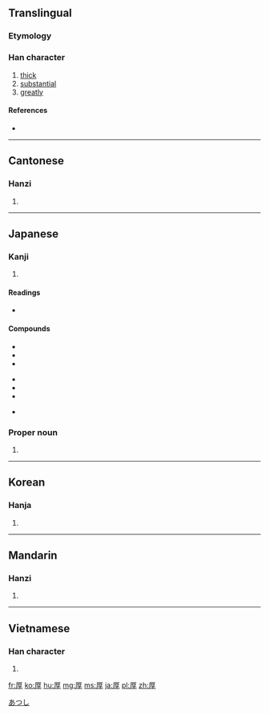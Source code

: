 ==Translingual==

===Etymology===
{{Han compound|厂|𣆪|ls=ic}}

===Han character===
{{Han char|rn=27|rad=厂|as=07|sn=9|four=7124<sub>7</sub>|canj=一日弓木 (MAND)}}

# [[thick]]
# [[substantial]]
# [[greatly]]

====References====
* {{Han ref|kx=0161.260|dkj=02949|dj=0368.060|hdz=10072.060|uh=539A|ud=21402|bh=AB70|bd=43888}}

----

==Cantonese==

===Hanzi===
{{yue-hanzi|jyut=|y=hau5}}

# {{defn|lang=yue|sort=厂07}}

----

==Japanese==

===Kanji===
{{ja-kanji|grade=5|rs=厂07}}

# {{defn|lang=ja|sort=厂07}}

====Readings====
* {{ja-readings|on=[[こう]] ([[kō]])|kun=[[あつい]] ([[厚い]], [[atsui]])}}

====Compounds====
{{top3}}
*{{l|ja|sc=Jpan|温厚|tr=おんこう, onkō}}
*{{l|ja|sc=Jpan|厚顔無恥|tr=こうがんむち, kōganmuchi}}
*{{l|ja|sc=Jpan|深厚|tr=しんこう, shinkō}}
{{mid3}}
*{{l|ja|sc=Jpan|厚生|tr=こうせい, kōsei}}
*{{l|ja|sc=Jpan|厚労省|tr=こうろうしょう, kōrōshō}}
*{{l|ja|sc=Jpan|厚労相|tr=こうろうしょう, kōrōshō}}
{{mid3}}
*{{l|ja|sc=Jpan|氷厚|tr=ひょうこう, hyōkō}}
{{bottom}}

===Proper noun===
{{ja-pos|k|proper|hira=あつし|rom=Atsushi}}

# {{given name|male|lang=ja}}

[[Category:Japanese male given names|あつし]]

----

==Korean==

===Hanja===
{{ko-hanja|hangeul=후|rv=hu|mr=hu}}

# {{defn|lang=ko|sort=厂07}}

----

==Mandarin==

===Hanzi===
{{cmn-hanzi|pin=[[hòu]] ([[hou4]])|wg=hou<sup>4</sup>}}

# {{defn|lang=cmn|sort=厂07}}

----

==Vietnamese==

===Han character===
{{vi-hantu|[[hậu]]|rs=厂07}}

# {{defn|lang=vi|sort=厂07}}

[[fr:厚]]
[[ko:厚]]
[[hu:厚]]
[[mg:厚]]
[[ms:厚]]
[[ja:厚]]
[[pl:厚]]
[[zh:厚]]